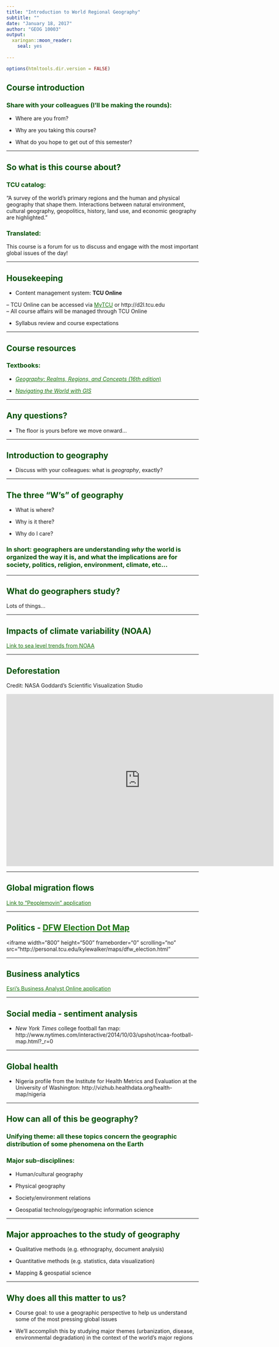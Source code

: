 ```yaml
---
title: "Introduction to World Regional Geography"
subtitle: ""
date: "January 18, 2017"
author: "GEOG 10003"
output: 
  xaringan::moon_reader: 
    seal: yes
  
---
```


```r
options(htmltools.dir.version = FALSE)
```

## Course introduction

### **Share with your colleagues (I'll be making the rounds):**
* Where are you from?  

* Why are you taking this course?

* What do you hope to get out of this semester?  

---

## So what is this course about?  

### **TCU catalog:** 
"A survey of the world's primary regions and the human and physical geography that shape them. Interactions between natural environment, cultural geography, geopolitics, history, land use, and economic geography are highlighted."

### **Translated:** 
This course is a forum for us to discuss and engage with the most important global issues of the day!  

---

## Housekeeping

* Content management system: __TCU Online__

-- TCU Online can be accessed via [MyTCU](http://my.tcu.edu) or http://d2l.tcu.edu  
-- All course affairs will be managed through TCU Online
 
* Syllabus review and course expectations

---

## Course resources

### Textbooks: 
    
* [_Geography: Realms, Regions, and Concepts (16th edition_)](https://www.amazon.com/Geography-Realms-Regions-Concepts-16th/dp/1118673956/ref=mt_hardcover?_encoding=UTF8&me=)

* [_Navigating the World with GIS_](https://he.kendallhunt.com/product/navigating-world-gis-companion-world-regional-geography)

---

## Any questions? 

* The floor is yours before we move onward...

---

## Introduction to geography

* Discuss with your colleagues: what is *geography*, exactly?  

---

## The three "W's" of geography

* What is where?

* Why is it there?  

* Why do I care?  

### In short: geographers are understanding *why* the world is organized the way it is, and what the implications are for society, politics, religion, environment, climate, etc...

---

## What do geographers study?

Lots of things...

---

## Impacts of climate variability (NOAA)

[Link to sea level trends from NOAA](http://tidesandcurrents.noaa.gov/sltrends/)

---

## Deforestation

Credit: NASA Goddard's Scientific Visualization Studio

<center><iframe width="700" height="450" src="https://www.youtube.com/embed/6AVkjJKK3iE" frameborder="0" allowfullscreen></iframe></center>

---

## Global migration flows

[Link to "Peoplemovin" application](http://peoplemov.in/)

---

## Politics - [DFW Election Dot Map](http://personal.tcu.edu/kylewalker/maps/dfw_election.html)

<iframe width="800" height="500" frameborder="0" scrolling="no" src="http://personal.tcu.edu/kylewalker/maps/dfw_election.html"</iframe>

---

## Business analytics

[Esri's Business Analyst Online application](https://bao.arcgis.com/app.html)

---

## Social media - sentiment analysis

<!-- [Mapping Basketball Nation - The Upshot/New York Times](http://www.nytimes.com/interactive/2014/05/12/upshot/basketball-map.html)
-->

* _New York Times_ college football fan map: http://www.nytimes.com/interactive/2014/10/03/upshot/ncaa-football-map.html?_r=0

---

## Global health

* Nigeria profile from the Institute for Health Metrics and Evaluation at the University of Washington: http://vizhub.healthdata.org/health-map/nigeria

---

## How can all of this be geography? 

### Unifying theme: all these topics concern the geographic distribution of some phenomena on the Earth

### Major sub-disciplines:

* Human/cultural geography

* Physical geography

* Society/environment relations

* Geospatial technology/geographic information science

---

## Major approaches to the study of geography

* Qualitative methods (e.g. ethnography, document analysis)

* Quantitative methods (e.g. statistics, data visualization)

* Mapping & geospatial science

---

## Why does all this matter to us?  

* Course goal: to use a geographic perspective to help us understand some of the most pressing global issues

* We'll accomplish this by studying major themes (urbanization, disease, environmental degradation) in the context of the world's major regions


<style>

h1, h2, h3 {
  color: #035004; 
}

a {
  color: #1a730f; 
}

.inverse {
  background-color: #035004; 

}
</style>







